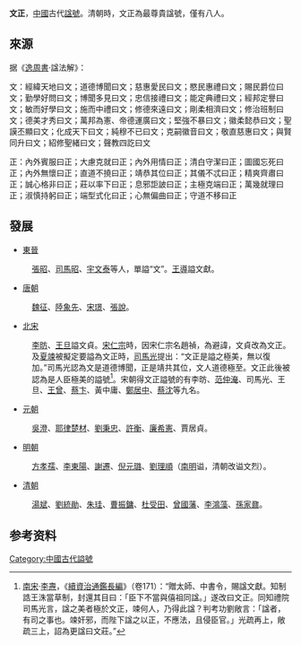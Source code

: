 {{otheruses|文正|subject=中国古代諡号|other=日本年号}}

'''文正'''，[[中國|中國]]古代[[谥号|諡號]]。清朝時，文正為最尊貴諡號，僅有八人。

== 來源 ==
{{wikisource|逸周書/卷六}}
据《[[逸周書|逸周書]]·諡法解》：

文：經緯天地曰文；道德博聞曰文；慈惠愛民曰文；愍民惠禮曰文；賜民爵位曰文；勤學好問曰文；博聞多見曰文；忠信接禮曰文；能定典禮曰文；經邦定譽曰文；敏而好學曰文；施而中禮曰文；修德來遠曰文；剛柔相濟曰文；修治班制曰文；德美才秀曰文；萬邦為憲、帝德運廣曰文；堅強不暴曰文；徽柔懿恭曰文；聖謨丕顯曰文；化成天下曰文；純穆不已曰文；克嗣徽音曰文；敬直慈惠曰文；與賢同升曰文；紹修聖緒曰文；聲教四訖曰文

正：內外賓服曰正；大慮克就曰正；內外用情曰正；清白守潔曰正；圖國忘死曰正；內外無懷曰正；直道不撓曰正；靖恭其位曰正；其儀不忒曰正；精爽齊肅曰正；誠心格非曰正；莊以率下曰正；息邪詎詖曰正；主極克端曰正；萬幾就理曰正；淑慎持躬曰正；端型式化曰正；心無偏曲曰正；守道不移曰正

== 發展 ==

*[[東晉|東晉]]
:[[張昭|張昭]]、[[司馬昭|司馬昭]]、[[宇文泰|宇文泰]]等人，單謚“文”。[[王導|王導]]謚文獻。

*[[唐朝|唐朝]]
:[[魏征|魏征]]、[[陸象先|陸象先]]、[[宋璟|宋璟]]、[[張說|張說]]。

*[[北宋|北宋]]
:[[李昉|李昉]]、[[王旦|王旦]]謚文貞。[[宋仁宗|宋仁宗]]時，因宋仁宗名趙禎，為避諱，文貞改為文正。及[[夏竦|夏竦]]被擬定要謚為文正時，[[司馬光|司馬光]]提出：“文正是謚之極美，無以復加。”司馬光認為文是道德博聞，正是靖共其位，文人道德極至。文正此後被認為是人臣極美的謚號<ref>[[南宋|南宋]]·[[李燾_(宋)|李燾]]，《[[續資治通鑑長編|續資治通鑑長編]]》（卷171）：“贈太師、中書令，賜諡文獻。知制誥王洙當草制，封還其目曰：「臣下不當與僖祖同諡。」遂改曰文正。同知禮院司馬光言，諡之美者極於文正，竦何人，乃得此諡？判考功劉敞言：「諡者，有司之事也。竦奸邪，而陛下諡之以正，不應法，且侵臣官。」光疏再上，敞疏三上，詔為更諡曰文莊。”</ref>。宋朝得文正謚號的有李昉、[[范仲淹|范仲淹]]、司馬光、王旦、[[王曾|王曾]]、[[蔡卞|蔡卞]]、黃中庸、[[鄭居中|鄭居中]]、[[蔡沈|蔡沈]]等九名。

*[[元朝|元朝]]
:[[吳澄|吳澄]]、[[耶律楚材|耶律楚材]]、[[劉秉忠|劉秉忠]]、[[許衡|許衡]]、[[廉希憲|廉希憲]]、賈居貞。

*[[明朝|明朝]]
:[[方孝孺|方孝孺]]、[[李東陽|李東陽]]、[[謝遷|謝遷]]、[[倪元璐|倪元璐]]、[[劉理順|劉理順]]（[[南明|南明]]谥，清朝改谥文烈）。

*[[清朝|清朝]]
:[[湯斌|湯斌]]、[[劉統勛|劉統勛]]、[[朱珪_(清朝)|朱珪]]、[[曹振鏞|曹振鏞]]、[[杜受田|杜受田]]、[[曾國藩|曾國藩]]、[[李鴻藻|李鴻藻]]、[[孫家鼐|孫家鼐]]。

==参考资料==
{{reflist}}

{{DEFAULTSORT:中國古代謚號}}
[[Category:中國古代謚號|Category:中國古代謚號]]